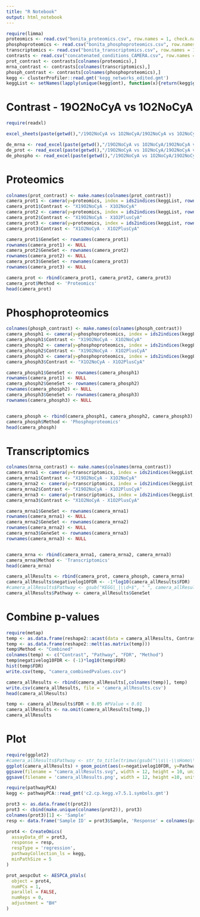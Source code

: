 ```yaml
---
title: "R Notebook"
output: html_notebook
---
```



```r
require(limma)
proteomics <- read.csv("bonita_proteomics.csv", row.names = 1, check.names = 1)
phosphoproteomics <- read.csv("bonita_phosphoproteomics.csv", row.names = 1, check.names = 0)
transcriptomics <- read.csv("bonita_transcriptomics.csv", row.names = 1, check.names =1)
contrasts <- read.csv("concatenated_conditions_CAMERA.csv", row.names = 1, check.names = FALSE)
prot_contrast <- contrasts[colnames(proteomics),]
mrna_contrast <- contrasts[colnames(transcriptomics),]
phosph_contrast <- contrasts[colnames(phosphoproteomics),]
kegg <- clusterProfiler::read.gmt('kegg_networks_edited.gmt')
keggList <- setNames(lapply(unique(kegg$ont), function(x){return(kegg$gene[kegg$ont == x])}), unique(kegg$ont))
```

# Contrast - 19O2NoCyA vs 1O2NoCyA

```r
require(readxl)

excel_sheets(paste(getwd(),"/19O2NoCyA vs 1O2NoCyA/19O2NoCyA vs 1O2NoCyA.xlsx", sep = ""))

de_mrna <- read_excel(paste(getwd(),"/19O2NoCyA vs 1O2NoCyA/19O2NoCyA vs 1O2NoCyA.xlsx", sep = ""), sheet = 2)
de_prot <- read_excel(paste(getwd(),"/19O2NoCyA vs 1O2NoCyA/19O2NoCyA vs 1O2NoCyA.xlsx", sep = ""), sheet = 3)
de_phospho <- read_excel(paste(getwd(),"/19O2NoCyA vs 1O2NoCyA/19O2NoCyA vs 1O2NoCyA.xlsx", sep = ""), sheet = 4)


```

# Proteomics


```r
colnames(prot_contrast) <- make.names(colnames(prot_contrast))
camera_prot1 <- camera(y=proteomics, index = ids2indices(keggList, rownames(proteomics)),design=prot_contrast, contrast = makeContrasts(contrasts = c("X19O2NoCyA - X1O2NoCyA"), levels = make.names(colnames(prot_contrast))))
camera_prot1$Contrast <- "X19O2NoCyA - X1O2NoCyA"
camera_prot2 <- camera(y=proteomics, index = ids2indices(keggList, rownames(proteomics)),design=prot_contrast, contrast = makeContrasts(contrasts = c("X19O2NoCyA - X1O2PlusCyA"), levels = make.names(colnames(prot_contrast))))
camera_prot2$Contrast <- "X19O2NoCyA - X1O2PlusCyA"
camera_prot3 <- camera(y=proteomics, index = ids2indices(keggList, rownames(proteomics)),design=prot_contrast, contrast = makeContrasts(contrasts = c("X1O2NoCyA - X1O2PlusCyA"), levels = make.names(colnames(prot_contrast)))) 
camera_prot3$Contrast <- "X1O2NoCyA - X1O2PlusCyA"

camera_prot1$GeneSet <- rownames(camera_prot1)
rownames(camera_prot1) <- NULL
camera_prot2$GeneSet <- rownames(camera_prot2)
rownames(camera_prot2) <- NULL
camera_prot3$GeneSet <- rownames(camera_prot3)
rownames(camera_prot3) <- NULL

camera_prot <- rbind(camera_prot1, camera_prot2, camera_prot3)
camera_prot$Method <- 'Proteomics'
head(camera_prot)
```

# Phosphoproteomics

```r

colnames(phosph_contrast) <- make.names(colnames(phosph_contrast))
camera_phosph1 <- camera(y=phosphoproteomics, index = ids2indices(keggList, rownames(phosphoproteomics)),design=phosph_contrast, contrast = makeContrasts(contrasts = c("X19O2NoCyA - X1O2NoCyA"), levels = make.names(colnames(phosph_contrast))))
camera_phosph1$Contrast <- "X19O2NoCyA - X1O2NoCyA"
camera_phosph2 <- camera(y=phosphoproteomics, index = ids2indices(keggList, rownames(phosphoproteomics)),design=phosph_contrast,  contrast = makeContrasts(contrasts = c("X19O2NoCyA - X1O2PlusCyA"), levels = make.names(colnames(phosph_contrast))))
camera_phosph2$Contrast <- "X19O2NoCyA - X1O2PlusCyA"
camera_phosph3 <- camera(y=phosphoproteomics, index = ids2indices(keggList, rownames(phosphoproteomics)),design=phosph_contrast,  contrast = makeContrasts(contrasts = c("X1O2NoCyA - X1O2PlusCyA"), levels = make.names(colnames(phosph_contrast))))
camera_phosph3$Contrast <- "X1O2NoCyA - X1O2PlusCyA"

camera_phosph1$GeneSet <- rownames(camera_phosph1)
rownames(camera_prot1) <- NULL
camera_phosph2$GeneSet <- rownames(camera_phosph2)
rownames(camera_phosph2) <- NULL
camera_phosph3$GeneSet <- rownames(camera_phosph3)
rownames(camera_phosph3) <- NULL


camera_phosph <- rbind(camera_phosph1, camera_phosph2, camera_phosph3)
camera_phosph$Method <- 'Phosphoproteomics'
head(camera_phosph)

```

# Transcriptomics

```r
colnames(mrna_contrast) <- make.names(colnames(mrna_contrast))
camera_mrna1 <- camera(y=transcriptomics, index = ids2indices(keggList, rownames(transcriptomics)),design=mrna_contrast, contrast = makeContrasts(contrasts = c("X19O2NoCyA - X1O2NoCyA"), levels = make.names(colnames(mrna_contrast))))
camera_mrna1$Contrast <- "X19O2NoCyA - X1O2NoCyA"
camera_mrna2 <- camera(y=transcriptomics, index = ids2indices(keggList, rownames(transcriptomics)),design=mrna_contrast,  contrast = makeContrasts(contrasts = c("X19O2NoCyA - X1O2PlusCyA"), levels = make.names(colnames(mrna_contrast))))
camera_mrna2$Contrast <- "X19O2NoCyA - X1O2PlusCyA"
camera_mrna3 <- camera(y=transcriptomics, index = ids2indices(keggList, rownames(transcriptomics)),design=mrna_contrast,  contrast = makeContrasts(contrasts = c("X1O2NoCyA - X1O2PlusCyA"), levels = make.names(colnames(mrna_contrast)))) 
camera_mrna3$Contrast <- "X1O2NoCyA - X1O2PlusCyA"

camera_mrna1$GeneSet <- rownames(camera_mrna1)
rownames(camera_mrna1) <- NULL
camera_mrna2$GeneSet <- rownames(camera_mrna2)
rownames(camera_mrna2) <- NULL
camera_mrna3$GeneSet <- rownames(camera_mrna3)
rownames(camera_mrna3) <- NULL


camera_mrna <- rbind(camera_mrna1, camera_mrna2, camera_mrna3)
camera_mrna$Method <- 'Transcriptomics'
head(camera_mrna)
```
```r
camera_allResults <- rbind(camera_prot, camera_phosph, camera_mrna)
camera_allResults$negativelog10FDR <- -1*log10(camera_allResults$FDR)
#camera_allResults$Pathway <- gsub("KEGG|_|\\d+$", " ", camera_allResults$Pathway)
camera_allResults$Pathway <- camera_allResults$GeneSet
```


# Combine p-values

```r

require(metap)
temp <- as.data.frame(reshape2::acast(data = camera_allResults, Contrast ~ Pathway , value.var = 'FDR', fun.aggregate = function(x){return(metap::sumz(x)$p)}))
temp <- as.data.frame(reshape2::melt(as.matrix(temp)))
temp$Method <- "Combined"
colnames(temp) <- c("Contrast", "Pathway", "FDR", "Method")
temp$negativelog10FDR <- (-1)*log10(temp$FDR)
hist(temp$FDR)
write.csv(temp, "camera_combinedPvalues.csv")

```

```r

camera_allResults <- rbind(camera_allResults[,colnames(temp)], temp)
write.csv(camera_allResults, file = 'camera_allResults.csv')
head(camera_allResults)

```

```r
temp <- camera_allResults$FDR < 0.05 #PValue < 0.01
camera_allResults <- na.omit(camera_allResults[temp,])
camera_allResults
```

# Plot

```r
require(ggplot2)
#camera_allResults$Pathway <- str_to_title(trimws(gsub("\\s\\-\\sHomo\\sSapiens\\s\\(Human\\)", "", camera_allResults$Pathway)))
ggplot(camera_allResults) + geom_point(aes(x=negativelog10FDR, y=Pathway, color=Contrast)) + facet_wrap(facets = 'Method') + theme_bw()
ggsave(filename = "camera_allResults.svg", width = 12, height = 10, units = 'in')
ggsave(filename = 'camera_allResults.png', width = 12, height =10, units = 'in')
```

```r
require(pathwayPCA)
kegg <- pathwayPCA::read_gmt('c2.cp.kegg.v7.5.1.symbols.gmt')

prot3 <- as.data.frame(t(prot2))
prot3 <- cbind(make.unique(colnames(prot2)), prot3)
colnames(prot3)[1] <- 'Sample'
resp <- data.frame('Sample ID' = prot3$Sample, 'Response' = colnames(prot2))

prot4 <- CreateOmics(
  assayData_df = prot3,
  response = resp,
  respType = 'regression',
  pathwayCollection_ls = kegg,
  minPathSize = 5
)

prot_aespcOut <- AESPCA_pVals(
  object = prot4,
  numPCs = 1,
  parallel = FALSE,
  numReps = 0,
  adjustment = "BH"
)

```





















